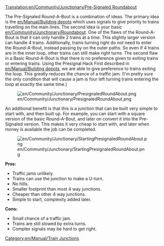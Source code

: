 [[Translation:en/Community/Junctionary/Pre-Signaled Roundabout]]
[[Category:en/Manual/Train Junctions]]

The Pre-Signaled Round-A-Bout is a combination of ideas. The primary idea is the [[en/Manual/Building depots]] which uses signals to give priority to trains travelling on the main lines. The second idea is your basic [[en/Community/Junctionary/Roundabout]]. One of the flaws of the Round-A-Bout is that it can only handle 2 trains at a time. This slightly larger version can handle 4 trains. Additionally, trains turning right do not need to enter the Round-A-Bout, instead passing by on the outer paths. So even if 4 trains are in the inner loop, other trains can still make right turns. The second flaw in a Basic Round-A-Bout is that there is no preference given to exiting trains or entering trains. Using the Presignal Hack First described in [[en/Manual/Building depots]], we are able to give preference to trains exiting the loop. This greatly reduces the chance of a traffic jam. (I'm pretty sure the only condition that will cause a jam is four left turning trains entering the loop at exactly the same time.) 

[[File:en/Community/Junctionary/PresignaledRoundAbout.png]]

An additional benefit is that this is a junction that can be built very simple to start with, and then built up. For example, you can start with a square version of the basic Round-A-Bout, and later on convert it into the Pre-Signaled version. This makes it very cheap to start with, and later when money is available the job can be completed.

[[File:en/Community/Junctionary/StartingPresignaledRoundAbout.png]]

'''Pros:'''
*Traffic jams unlikely.
*Trains can use the junction to make a U-turn.
*No hills.
*Smaller footprint than most 4 way junctions. 
*Cheaper than other 4 way junctions.
*Simple to start, complexity added later.
 
'''Cons:'''
*Small chance of a traffic jam.
*Trains are still slowed by extra turns.
*Complex signals may be hard to get right.